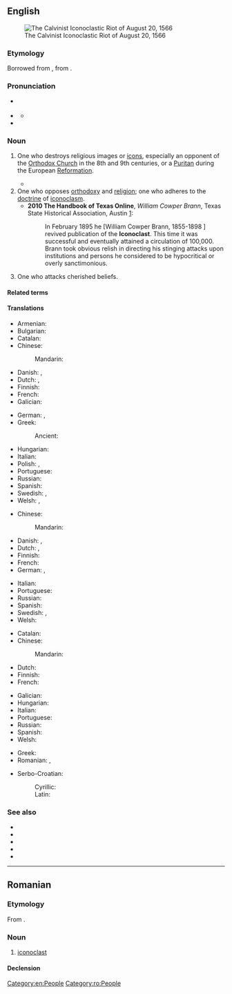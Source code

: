 ==English==
{{was wotd|2006|October|20}}
[[File:Frans Hogenberg - The Calvinist Iconoclastic Riot of August 20, 1566 - WGA11470.jpg|thumb|The Calvinist Iconoclastic Riot of August 20, 1566]]

===Etymology===
Borrowed from {{bor|en|fr|iconoclaste}}, from {{der|en|gkm|εἰκονοκλάστης|lit=image breaker}}.

===Pronunciation===
* {{a|UK}} {{IPA|en|/aɪˈkɒn.əˌklæst/}}
* {{a|US}} {{IPA|en|/aɪˈkɑn.əˌklæst/}}
** {{audio|en|en-us-iconoclast.ogg|Audio (US)}}
* {{audio|en|en-au-iconoclast.ogg|Audio (AU)}}

===Noun===
{{en-noun}}

# {{lb|en|historical|Christianity}} One who destroys religious images or [[icons]], especially an opponent of the [[Orthodox Church]] in the 8th and 9th centuries, or a [[Puritan]] during the European [[Reformation]].
#: {{ant|en|iconodule}}
#* {{quote-book|en|year=2004|author=Eugene TeSelle|section=Iconoclast|title=World Book Encyclopedia, 2004 edition (CD)|passage=In the days of the early Christian church, people who opposed the veneration (reverence) of images were called '''iconoclasts'''.}}
# One who opposes [[orthodoxy]] and [[religion]]; one who adheres to the [[doctrine]] of [[iconoclasm]].
#* '''2010 The Handbook of Texas Online''', ''William Cowper Brann'', Texas State Historical Association, Austin [http://www.tshaonline.org/handbook/online/articles/fbr23]:
#*: In February 1895 he [William Cowper Brann, 1855-1898 ] revived publication of the '''Iconoclast'''. This time it was successful and eventually attained a circulation of 100,000. Brann took obvious relish in directing his stinging attacks upon institutions and persons he considered to be hypocritical or overly sanctimonious.
# {{lb|en|by extension}} One who attacks cherished beliefs.

====Related terms====
{{col3|en
|clast
|clastic
|icon
|iconoclasm
|iconoclastic
}}

====Translations====
{{trans-top|one who destroys religious images or icons}}
* Armenian: {{t+|hy|պատկերամարտ}}
* Bulgarian: {{t+|bg|иконоборец|m}}
* Catalan: {{t+|ca|iconoclasta|m|f}}
* Chinese:
*: Mandarin: {{t-needed|cmn}}
* Danish: {{t|da|billedstormer|c}}, {{t|da|ikonoklast|c}}
* Dutch: {{t+|nl|beeldenstormer|m}}, {{t+|nl|iconoclast|m}}
* Finnish: {{t+|fi|kuvainraastaja}}
* French: {{t+|fr|iconoclaste|m|f}}
* Galician: {{t|gl|iconoclasta|m|f}}
{{trans-mid}}
* German: {{t|de|Bilderstürmer|m}}, {{t+|de|Ikonoklast|m}}
* Greek:
*: Ancient: {{t|grc|εἰκονοκλάστης|m}}
* Hungarian: {{t|hu|képromboló}}
* Italian: {{t+|it|iconoclasta|m|f}}
* Polish: {{t+|pl|ikonoklasta|m}}, {{t|pl|obrazoburca|m}}
* Portuguese: {{t+|pt|iconoclasta|m|f}}
* Russian: {{t+|ru|иконобо́рец|m}}
* Spanish: {{t+|es|iconoclasta|m|f}}
* Swedish: {{t|sv|bildstormare|c}}, {{t|sv|ikonoklast|c}}
* Welsh: {{t|cy|delwyddrylliwr|m}}, {{t|cy|eiconoclast|mf}}
{{trans-bottom}}

{{trans-top|one who opposes orthodoxy and religion}}
* Chinese:
*: Mandarin: {{t-needed|cmn}}
* Danish: {{t|da|billedstormer|c}}, {{t|da|ikonoklast|c}}
* Dutch: {{t+|nl|beeldenstormer|m}}, {{t+|nl|iconoclast|m}}
* Finnish: {{t+|fi|kuvainraastaja}}
* French: {{t+|fr|iconoclaste|m|f}}
* German: {{t|de|Bilderstürmer|m}}, {{t+|de|Ikonoklast|m}}
{{trans-mid}}
* Italian: {{t+|it|iconoclasta|m|f}}
* Portuguese: {{t+|pt|iconoclasta|m|f}}
* Russian: {{t+|ru|иконобо́рец|m}}
* Spanish: {{t+|es|iconoclasta|m|f}}
* Swedish: {{t|sv|bildstormare|c}}, {{t|sv|ikonoklast|c}}
* Welsh: {{t|cy|delwyddrylliwr|m}}
{{trans-bottom}}

{{trans-top|one who attacks cherished beliefs}}
* Catalan: {{t+|ca|iconoclasta|m|f}}
* Chinese:
*: Mandarin: {{t-needed|cmn}}
* Dutch: {{t+|nl|hemelbestormer|m}}
* Finnish: {{t+|fi|kerettiläinen}}
* French: {{t+|fr|iconoclaste|m|f}}
{{trans-mid}}
* Galician: {{t|gl|iconoclasta|m|f}}
* Hungarian: {{t|hu|polgárpukkasztó}}
* Italian: {{t+|it|iconoclasta|m|f}}
* Portuguese: {{t+|pt|iconoclasta|m|f}}
* Russian: {{t+|ru|иконобо́рец|m}}
* Spanish: {{t+|es|iconoclasta|m|f}}
* Welsh: {{t|cy|delwyddrylliwr|m}}
{{trans-bottom}}

{{checktrans-top}}
* Greek: {{t+check|el|εικονοκλάστης}}
* Romanian: {{t+check|ro|iconoclast|m}}, {{t+|ro|iconoclastă|f}}
{{trans-mid}}
* Serbo-Croatian:
*: Cyrillic: {{t-check|sh|иконокласт}}
*: Latin: {{t+|sh|ikonoklast}}
{{trans-bottom}}

===See also===
* {{l|en|antichrist}}
* {{l|en|rebel}}
* {{l|en|radical}}
* {{l|en|dissenter}}
* {{l|en|contrarian}}

[[Category:en:People]]

----

==Romanian==

===Etymology===
From {{bor|ro|fr|iconoclaste}}.

===Noun===
{{ro-noun|m|iconoclaști|f=iconoclastă}}

# [[#English|iconoclast]]

====Declension====
{{ro-noun-m|pl=iconoclaști}}

[[Category:ro:People]]